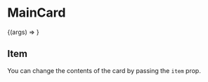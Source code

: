 

<Meta title="Molecules | MainCard" component={MainCard} />

# MainCard

<Preview>
  <Story
    name="Basic"
    args={{
      item: {
        name: 'stegappasaurus',
        description:
          'Lorem ipsum dolor sit amet, consectetur adipiscing elit. Morbi sollicitudin lectus et est malesuada, quis sodales est rutrum. Fusce a arcu iaculis, faucibus enim eget, imperdiet massa. Cras vestibulum mauris sapien, ac pretium elit posuere a. Nulla venenatis justo at erat ornare dapibus. Maecenas nec facilisis metus, non ornare felis.',
        image:
          'https://images.unsplash.com/photo-1500530855697-b586d89ba3ee?ixlib=rb-1.2.1&ixid=eyJhcHBfaWQiOjEyMDd9&auto=format&fit=crop&w=700&h=400',
        url: '/project/stegappasaurus',
      },
    }}
  >
    {(args) => <MainCard {...args} />}
  </Story>
</Preview>

<Props story="Basic" />

## Item

You can change the contents of the card by passing the `item` prop.

<Preview>
  <Story name="Item">
    <MainCard
      item={{
        name: 'composerisation',
        description: 'Converts commands between docker run and docker compose.',
        image:
          'https://images.unsplash.com/photo-1593338717285-fc56ada95667?ixlib=rb-1.2.1&ixid=eyJhcHBfaWQiOjEyMDd9&auto=format&fit=crop&w=700&h=400',
        url: '/project/composerisation',
      }}
    />
  </Story>
</Preview>
